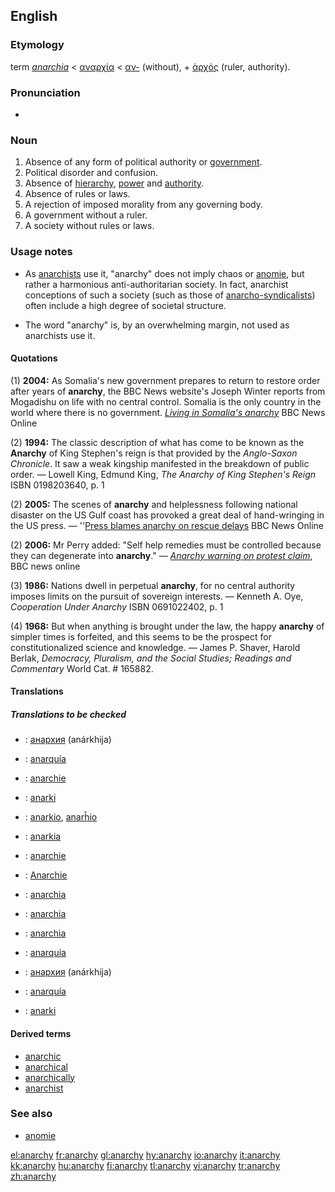 ==English==

{{wikipedia}}
===Etymology===
{{NL.}} term ''[[anarchia]]'' < {{Gr.}} [[αναρχία]] < [[α-|αν-]] (without), + [[ἀρχός]] (ruler, authority).

===Pronunciation===
*{{IPA|/ˈænərki/}}

===Noun===
{{en-noun|anarchies|-}}

# Absence of any form of political authority or [[government]].
# Political disorder and confusion.
# Absence of [[hierarchy]], [[power]] and [[authority]].
# Absence of rules or laws.
# A rejection of imposed morality from any governing body.
# A government without a ruler.
# A society without rules or laws.

===Usage notes===
*As [[w:Anarchism|anarchists]] use it, "anarchy" does not imply chaos or [[anomie]], but rather a harmonious anti-authoritarian society. In fact, anarchist conceptions of such a society (such as those of [[w:Anarcho-syndicalism | anarcho-syndicalists]]) often include a high degree of societal structure.

* The word "anarchy" is, by an overwhelming margin, not used as anarchists use it.

====Quotations====

(1) '''2004:''' As Somalia's new government prepares to return to restore order after years of '''anarchy''', the BBC News website's Joseph Winter reports from Mogadishu on life with no central control.  Somalia is the only country in the world where there is no government. ''[http://news.bbc.co.uk/1/hi/world/africa/4017147.stm Living in Somalia's anarchy]'' BBC News Online

(2) '''1994:''' The classic description of what has come to be known as the '''Anarchy''' of King Stephen's reign is that provided by the ''Anglo-Saxon Chronicle''.  It saw a weak kingship manifested in the breakdown of public order.  &mdash; Lowell King, Edmund King, ''The Anarchy of King Stephen's Reign'' ISBN 0198203640, p. 1

(2) '''2005:''' The scenes of '''anarchy''' and helplessness following national disaster on the US Gulf coast has provoked a great deal of hand-wringing in the US press. &mdash; ''[http://news.bbc.co.uk/1/hi/world/americas/4208962.stm Press blames anarchy on rescue delays] BBC News Online

(2) '''2006:''' Mr Perry added: "Self help remedies must be controlled because they can degenerate into '''anarchy'''." &mdash; ''[http://news.bbc.co.uk/1/hi/uk_politics/4739946.stm Anarchy warning on protest claim]'', BBC news online

(3) '''1986:''' Nations dwell in perpetual '''anarchy''', for no central authority imposes limits on the pursuit of sovereign interests. &mdash; Kenneth A. Oye, ''Cooperation Under Anarchy'' ISBN 0691022402, p. 1

(4) '''1968:''' But when anything is brought under the law, the happy '''anarchy''' of simpler times is forfeited, and this seems to be the prospect for constitutionalized science and knowledge. &mdash; James P. Shaver, Harold Berlak, ''Democracy, Pluralism, and the Social Studies; Readings and Commentary'' World Cat. # 165882.

====Translations====
{{rfc-trans}}
=====Translations to be checked=====
{{checktrans}}
{{trans-top|anarchy}}
*{{ttbc|Bulgarian}}: [[анархия]] (anárkhija) {{f}} {{l}}
*{{ttbc|Catalan}}: [[anarquía]] {{f}}
*{{ttbc|Dutch}}: [[anarchie]] {{f}}
*{{ttbc|Danish}}: [[anarki]]
*{{ttbc|Esperanto}}: [[anarkio]], [[anarĥio]]
*{{ttbc|Finnish}}: [[anarkia]]
*{{ttbc|French}}: [[anarchie]] {{f}}
*{{ttbc|German}}: [[Anarchie]] {{f}}
*{{ttbc|Italian}}: [[anarchia]] {{f}}
{{trans-mid}}
*{{ttbc|Latin}}: [[anarchia]] {{f}}
*{{ttbc|Polish}}: [[anarchia]] {{f}}
*{{ttbc|Portuguese}}: [[anarquia]] {{f}}
*{{ttbc|Russian}}: [[анархия]] (anárkhija) {{f}}
*{{ttbc|Spanish}}: [[anarquía]] {{f}}
*{{ttbc|Swedish}}: [[anarki]]
{{trans-bottom}}

====Derived terms====
*[[anarchic]]
*[[anarchical]]
*[[anarchically]]
*[[anarchist]]

===See also===
*[[anomie]]

[[el:anarchy]]
[[fr:anarchy]]
[[gl:anarchy]]
[[hy:anarchy]]
[[io:anarchy]]
[[it:anarchy]]
[[kk:anarchy]]
[[hu:anarchy]]
[[fi:anarchy]]
[[tl:anarchy]]
[[vi:anarchy]]
[[tr:anarchy]]
[[zh:anarchy]]